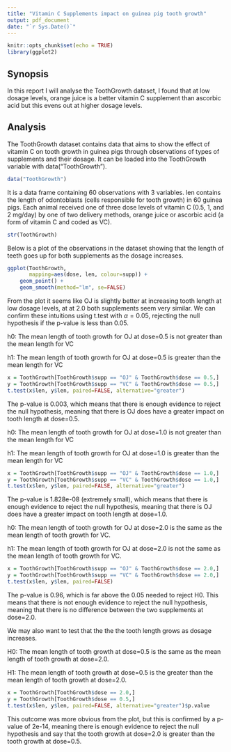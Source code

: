 ```yaml
---
title: "Vitamin C Supplements impact on guinea pig tooth growth"
output: pdf_document
date: "`r Sys.Date()`"
---
```


```r
knitr::opts_chunk$set(echo = TRUE)
library(ggplot2)
```
## Synopsis
In this report I will analyse the ToothGrowth dataset, I found that at low dosage levels, orange juice is a better vitamin C supplement than ascorbic acid but this evens out at higher dosage levels.

## Analysis

The ToothGrowth dataset contains data that aims to show the effect of vitamin C on tooth growth in guinea pigs through observations of types of supplements and their dosage. It can be loaded into the ToothGrowth variable with data("ToothGrowth").
```r
data("ToothGrowth")
```
It is a data frame containing 60 observations with 3 variables. len contains the length of odontoblasts (cells responsible for tooth growth) in 60 guinea pigs. Each animal received one of three dose levels of vitamin C (0.5, 1, and 2 mg/day) by one of two delivery methods, orange juice or ascorbic acid (a form of vitamin C and coded as VC).
```r
str(ToothGrowth)
```
Below is a plot of the observations in the dataset showing that the length of teeth goes up for both supplements as the dosage increases.
```r
ggplot(ToothGrowth,
       mapping=aes(dose, len, colour=supp)) +
    geom_point() +
    geom_smooth(method="lm", se=FALSE)
```
From the plot it seems like OJ is slightly better at increasing tooth length at low dosage levels, at at 2.0 both supplements seem very similar. We can confirm these intuitions using t.test with $\alpha=0.05$, rejecting the null hypothesis if the p-value is less than 0.05.


h0: The mean length of tooth growth for OJ at dose=0.5 is not greater than the mean length for VC

h1: The mean length of tooth growth for OJ at dose=0.5 is greater than the mean length for VC
```r
x = ToothGrowth[ToothGrowth$supp == "OJ" & ToothGrowth$dose == 0.5,]
y = ToothGrowth[ToothGrowth$supp == "VC" & ToothGrowth$dose == 0.5,]
t.test(x$len, y$len, paired=FALSE, alternative="greater")
```
The p-value is 0.003, which means that there is enough evidence to reject the null hypothesis, meaning that there is OJ does have a greater impact on tooth length at dose=0.5.


h0: The mean length of tooth growth for OJ at dose=1.0 is not greater than the mean length for VC

h1: The mean length of tooth growth for OJ at dose=1.0 is greater than the mean length for VC

```r
x = ToothGrowth[ToothGrowth$supp == "OJ" & ToothGrowth$dose == 1.0,]
y = ToothGrowth[ToothGrowth$supp == "VC" & ToothGrowth$dose == 1.0,]
t.test(x$len, y$len, paired=FALSE, alternative="greater")
```
The p-value is 1.828e-08 (extremely small), which means that there is enough evidence to reject the null hypothesis, meaning that there is OJ does have a greater impact on tooth length at dose=1.0.


h0: The mean length of tooth growth for OJ at dose=2.0 is the same as the mean length of tooth growth for VC.

h1: The mean length of tooth growth for OJ at dose=2.0 is not the same as the mean length of tooth growth for VC.

```r
x = ToothGrowth[ToothGrowth$supp == "OJ" & ToothGrowth$dose == 2.0,]
y = ToothGrowth[ToothGrowth$supp == "VC" & ToothGrowth$dose == 2.0,]
t.test(x$len, y$len, paired=FALSE)
```
The p-value is 0.96, which is far above the 0.05 needed to reject H0. This means that there is not enough evidence to reject the null hypothesis, meaning that there is no difference between the two supplements at dose=2.0.

We may also want to test that the the the tooth length grows as dosage increases.

H0: The mean length of tooth growth at dose=0.5 is the same as the mean length of tooth growth at dose=2.0.

H1: The mean length of tooth growth at dose=0.5 is the greater than the mean length of tooth growth at dose=2.0.

```r
x = ToothGrowth[ToothGrowth$dose == 2.0,]
y = ToothGrowth[ToothGrowth$dose == 0.5,]
t.test(x$len, y$len, paired=FALSE, alternative="greater")$p.value
```

This outcome was more obvious from the plot, but this is confirmed by a p-value of 2e-14, meaning there is enough evidence to reject the null hypothesis and say that the tooth growth at dose=2.0 is greater than the tooth growth at dose=0.5.

